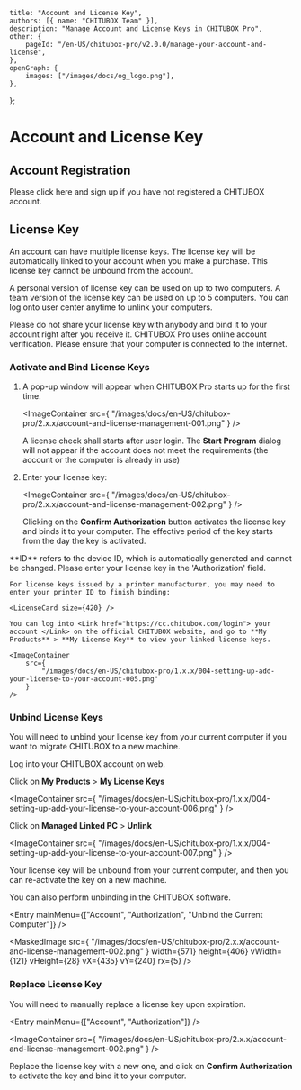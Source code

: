 
	title: "Account and License Key",
	authors: [{ name: "CHITUBOX Team" }],
	description: "Manage Account and License Keys in CHITUBOX Pro",
	other: {
		pageId: "/en-US/chitubox-pro/v2.0.0/manage-your-account-and-license",
	},
	openGraph: {
		images: ["/images/docs/og_logo.png"],
	},
};

# Account and License Key

## Account Registration

Please click<Link href="https://cc.chitubox.com/register"> here </Link>and sign up if you have not registered a CHITUBOX account.

## License Key

An account can have multiple license keys. The license key will be automatically linked to your account when you make a purchase. This license key cannot be unbound from the account.

A personal version of license key can be used on up to two computers. A team version of the license key can be used on up to 5 computers. You can log onto user center anytime to unlink your computers.

<Admonition type="danger" title="Warning">
	Please do not share your license key with anybody and bind it to your
	account right after you receive it.
</Admonition>

<Admonition type="note" title="Attention">
	CHITUBOX Pro uses online account verification. Please ensure that your
	computer is connected to the internet.
</Admonition>

### Activate and Bind License Keys

1. A pop-up window will appear when CHITUBOX Pro starts up for the first time.

    <ImageContainer
    	src={
    		"/images/docs/en-US/chitubox-pro/2.x.x/account-and-license-management-001.png"
    	}
    />

    <Admonition type="note" title="Attention">
    	A license check shall starts after user login. The
    	<b>Start Program</b>
    	dialog will not appear if the account does not meet the requirements
    	(the account or the computer is already in use)
    </Admonition>

1. Enter your license key:

    <ImageContainer
    	src={
    		"/images/docs/en-US/chitubox-pro/2.x.x/account-and-license-management-002.png"
    	}
    />

    Clicking on the **Confirm Authorization** button activates the license key and binds it to your computer. The effective period of the key starts from the day the key is activated.

<Admonition type="note" title="Note">
	**ID** refers to the device ID, which is automatically generated and cannot be changed. Please enter your license key in the 'Authorization' field.
</Admonition>

    For license keys issued by a printer manufacturer, you may need to enter your printer ID to finish binding:

    <LicenseCard size={420} />

    You can log into <Link href="https://cc.chitubox.com/login"> your account </Link> on the official CHITUBOX website, and go to **My Products** > **My License Key** to view your linked license keys.

    <ImageContainer
    	src={
    		"/images/docs/en-US/chitubox-pro/1.x.x/004-setting-up-add-your-license-to-your-account-005.png"
    	}
    />

### Unbind License Keys

You will need to unbind your license key from your current computer if you want to migrate CHITUBOX to a new machine.

Log into your <Link href="https://cc.chitubox.com/login">CHITUBOX account</Link> on web.

Click on **My Products** > **My License Keys**

<ImageContainer
	src={
		"/images/docs/en-US/chitubox-pro/1.x.x/004-setting-up-add-your-license-to-your-account-006.png"
	}
/>

Click on **Managed Linked PC** > **Unlink**

<ImageContainer
	src={
		"/images/docs/en-US/chitubox-pro/1.x.x/004-setting-up-add-your-license-to-your-account-007.png"
	}
/>

Your license key will be unbound from your current computer, and then you can re-activate the key on a new machine.

You can also perform unbinding in the CHITUBOX software.

<Entry mainMenu={["Account", "Authorization", "Unbind the Current Computer"]} />

<MaskedImage
	src={
		"/images/docs/en-US/chitubox-pro/2.x.x/account-and-license-management-002.png"
	}
	width={571}
	height={406}
	vWidth={121}
	vHeight={28}
	vX={435}
	vY={240}
	rx={5}
/>

### Replace License Key

You will need to manually replace a license key upon expiration.

<Entry mainMenu={["Account", "Authorization"]} />

<ImageContainer
	src={
		"/images/docs/en-US/chitubox-pro/2.x.x/account-and-license-management-002.png"
	}
/>

Replace the license key with a new one, and click on **Confirm Authorization** to activate the key and bind it to your computer.
